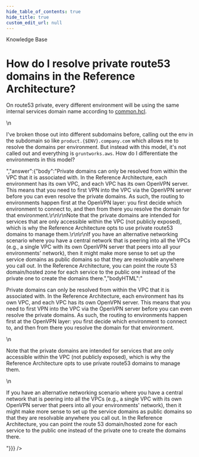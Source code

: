 ```yaml
---
hide_table_of_contents: true
hide_title: true
custom_edit_url: null
---
```



<CenterLayout>
<span class="title">Knowledge Base</span>
<h1>How do I resolve private route53 domains in the Reference Architecture?</h1>
<GitHub json={{"id":"D_kwDOF8slf84AO_D4","number":263,"author":{"login":"yorinasub17"},"title":"How do I resolve private route53 domains in the Reference Architecture?","body":"On route53 private, every different environment will be using the same internal services domain name according to [common.hcl](https://github.com/gruntwork-io/terraform-aws-service-catalog/blob/188d19e4c378da9adb2a05cdcf6e02ecf0fec034/examples/for-production/infrastructure-live/common.hcl#L95).\r\n\r\nI've broken those out into different subdomains before, calling out the env in the subdomain so like `product.{$ENV}.company.com` which allows me to resolve the domains per environment. But instead with this model, it's not called out and everything is `gruntworks.aws`. How do I differentiate the environments in this model?","bodyHTML":"<p dir=\"auto\">On route53 private, every different environment will be using the same internal services domain name according to <a href=\"https://github.com/gruntwork-io/terraform-aws-service-catalog/blob/188d19e4c378da9adb2a05cdcf6e02ecf0fec034/examples/for-production/infrastructure-live/common.hcl#L95\">common.hcl</a>.</p>\n<p dir=\"auto\">I've broken those out into different subdomains before, calling out the env in the subdomain so like <code class=\"notranslate\">product.{$ENV}.company.com</code> which allows me to resolve the domains per environment. But instead with this model, it's not called out and everything is <code class=\"notranslate\">gruntworks.aws</code>. How do I differentiate the environments in this model?</p>","answer":{"body":"Private domains can only be resolved from within the VPC that it is associated with. In the Reference Architecture, each environment has its own VPC, and each VPC has its own OpenVPN server. This means that you need to first VPN into the VPC via the OpenVPN server before you can even resolve the private domains. As such, the routing to environments happen first at the OpenVPN layer: you first decide which environment to connect to, and then from there you resolve the domain for that environment.\r\n\r\nNote that the private domains are intended for services that are only accessible within the VPC (not publicly exposed), which is why the Reference Architecture opts to use private route53 domains to manage them.\r\n\r\nIf you have an alternative networking scenario where you have a central network that is peering into all the VPCs (e.g., a single VPC with its own OpenVPN server that peers into all your environments' network), then it might make more sense to set up the service domains as public domains so that they are resolvable anywhere you call out. In the Reference Architecture, you can point the route 53 domain/hosted zone for each service to the public one instead of the private one to create the domains there.","bodyHTML":"<p dir=\"auto\">Private domains can only be resolved from within the VPC that it is associated with. In the Reference Architecture, each environment has its own VPC, and each VPC has its own OpenVPN server. This means that you need to first VPN into the VPC via the OpenVPN server before you can even resolve the private domains. As such, the routing to environments happen first at the OpenVPN layer: you first decide which environment to connect to, and then from there you resolve the domain for that environment.</p>\n<p dir=\"auto\">Note that the private domains are intended for services that are only accessible within the VPC (not publicly exposed), which is why the Reference Architecture opts to use private route53 domains to manage them.</p>\n<p dir=\"auto\">If you have an alternative networking scenario where you have a central network that is peering into all the VPCs (e.g., a single VPC with its own OpenVPN server that peers into all your environments' network), then it might make more sense to set up the service domains as public domains so that they are resolvable anywhere you call out. In the Reference Architecture, you can point the route 53 domain/hosted zone for each service to the public one instead of the private one to create the domains there.</p>"}}} />

</CenterLayout>
  

<!-- ##DOCS-SOURCER-START
{
  "sourcePlugin": "github-discussions",
  "hash": "9f45b63703c7984f7f7fcc7363209549"
}
##DOCS-SOURCER-END -->
